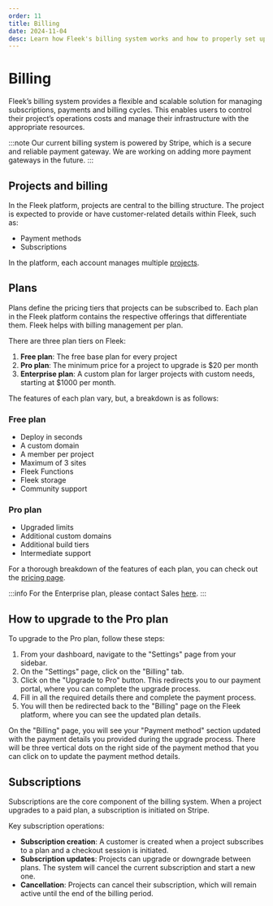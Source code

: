 ```yaml
---
order: 11
title: Billing
date: 2024-11-04
desc: Learn how Fleek's billing system works and how to properly set up billing.
---
```


# Billing

Fleek’s billing system provides a flexible and scalable solution for managing subscriptions, payments and billing cycles.
This enables users to control their project’s operations costs and manage their infrastructure with the appropriate resources.

:::note
Our current billing system is powered by Stripe, which is a secure and reliable payment gateway. We are working on adding more payment gateways in the future.
:::

## Projects and billing

In the Fleek platform, projects are central to the billing structure. The project is expected to provide or have customer-related details within Fleek, such as:

- Payment methods
- Subscriptions

In the platform, each account manages multiple [projects](https://fleek.xyz/docs/platform/projects/).

## Plans

Plans define the pricing tiers that projects can be subscribed to. Each plan in the Fleek platform contains the respective offerings that differentiate them. Fleek helps with billing management per plan.

There are three plan tiers on Fleek:

1. **Free plan**: The free base plan for every project
2. **Pro plan**: The minimum price for a project to upgrade is $20 per month
3. **Enterprise plan**: A custom plan for larger projects with custom needs, starting at $1000 per month. 

The features of each plan vary, but, a breakdown is as follows:

### Free plan

- Deploy in seconds
- A custom domain
- A member per project
- Maximum of 3 sites
- Fleek Functions
- Fleek storage
- Community support

### Pro plan

- Upgraded limits
- Additional custom domains
- Additional build tiers
- Intermediate support

For a thorough breakdown of the features of each plan, you can check out the [pricing page](/pricing).

:::info
For the Enterprise plan, please contact Sales [here](https://fleek.typeform.com/fleekinterest?typeform-source=fleek.xyz).
:::

## How to upgrade to the Pro plan

To upgrade to the Pro plan, follow these steps:

1. From your dashboard, navigate to the "Settings" page from your sidebar.
2. On the "Settings" page, click on the "Billing" tab.
3. Click on the "Upgrade to Pro" button. This redirects you to our payment portal, where you can complete the upgrade process.
4. Fill in all the required details there and complete the payment process.
5. You will then be redirected back to the "Billing" page on the Fleek platform, where you can see the updated plan details.

On the "Billing" page, you will see your "Payment method" section updated with the payment details you provided during the upgrade process.
There will be three vertical dots on the right side of the payment method that you can click on to update the payment method details.

## Subscriptions

Subscriptions are the core component of the billing system. When a project upgrades to a paid plan, a subscription is initiated on Stripe.

Key subscription operations:

- **Subscription creation**: A customer is created when a project subscribes to a plan and a checkout session is initiated.
- **Subscription updates**: Projects can upgrade or downgrade between plans. The system will cancel the current subscription and start a new one.
- **Cancellation**: Projects can cancel their subscription, which will remain active until the end of the billing period.
